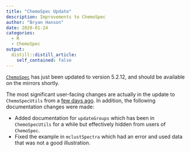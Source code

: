 ```yaml
---
title: "ChemoSpec Update"
description: Improvements to ChemoSpec
author: "Bryan Hanson"
date: 2020-01-24
categories:
  - R
  - ChemoSpec
output:
  distill::distill_article:
    self_contained: false
---
```


[`ChemoSpec`](https://bryanhanson.github.io/ChemoSpec/) has just been updated to version 5.2.12, and should be available on the mirrors shortly.

The most significant user-facing changes are actually in the update to `ChemoSpecUtils` from a [few days ago](https://chemospec.org/posts/2020-01-22-CSU-update/).  In addition, the following documentation changes were made:

* Added documentation for `updateGroups` which has been in `ChemoSpecUtils` for a while but effectively hidden from users of `ChemoSpec`.
* Fixed the example in `mclustSpectra` which had an error and used data that was not a good illustration.

